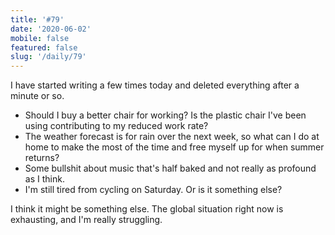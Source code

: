 ```yaml
---
title: '#79'
date: '2020-06-02'
mobile: false
featured: false
slug: '/daily/79'
---
```


I have started writing a few times today and deleted everything after a minute or so.

- Should I buy a better chair for working? Is the plastic chair I've been using contributing to my reduced work rate?
- The weather forecast is for rain over the next week, so what can I do at home to make the most of the time and free myself up for when summer returns?
- Some bullshit about music that's half baked and not really as profound as I think.
- I'm still tired from cycling on Saturday. Or is it something else?

I think it might be something else. The global situation right now is exhausting, and I'm really struggling.
